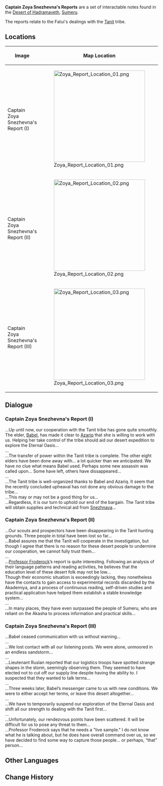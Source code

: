 {{Terminology Infobox
|image        = 
|type         = Notable Interactables
|region       = Sumeru
|subregion    = Great Red Sand
|area         = Desert of Hadramaveth
|subarea      = 
}}
'''Captain Zoya Snezhevna's Reports''' are a set of interactable notes found in the [[Desert of Hadramaveth]], [[Sumeru]].

The reports relate to the Fatui's dealings with the [[Tanit]] tribe.

==Locations==
{| class="article-table" style="text-align: center;"
!Image
!Map Location
!Location Context
|-
|Captain Zoya Snezhevna's Report (I)
|[[File:Zoya_Report_Location_01.png|300x300px]]
|[[File:Zoya_Report_Context_01.png|300x300px]]
|-
|Captain Zoya Snezhevna's Report (II)
|[[File:Zoya_Report_Location_02.png|300x300px]]
|[[File:Zoya_Report_Context_02.png|300x300px]]
|-
|Captain Zoya Snezhevna's Report (III)
|[[File:Zoya_Report_Location_03.png|300x300px]]
|[[File:Zoya_Report_Context_03.png|300x300px]]
|}

==Dialogue==
===Captain Zoya Snezhevna's Report (I)===
...Up until now, our cooperation with the Tanit tribe has gone quite smoothly. The elder, [[Babel]], has made it clear to [[Azariq]] that she is willing to work with us. Helping her take control of the tribe should aid our desert expedition to explore the Eternal Oasis...<br />
...<br />
...The transfer of power within the Tanit tribe is complete. The other eight elders have been done away with... a lot quicker than we anticipated. We have no clue what means Babel used. Perhaps some new assassin was called upon... Some have left, others have dissappeared...<br />
...<br />
...The Tanit tribe is well-organized thanks to Babel and Azariq. It seem that the recently concluded upheaval has not done any obvious damage to the tribe...<br />
...This may or may not be a good thing for us...<br />
...Regardless, it is our turn to uphold our end of the bargain. The Tanit tribe will obtain supplies and technical aid from [[Snezhnaya]]...

===Captain Zoya Snezhevna's Report (II) ===
...Our scouts and prospectors have been disappearing in the Tanit hunting grounds. Three people in total have been lost so far...<br />
...Babel assures me that the Tanit will cooperate in the investigation, but though I agree that there is no reason for these desert people to undermine our cooperation, we cannot fully trust them...<br />
...<br />
...[[Froderock Fronkonsteen|Professor Froderock]]’s report is quite interesting. Following an analysis of their language patterns and reading activities, he believes that the education level of these desert folk may not be low...<br />
Though their economic situation is exceedingly lacking, they nonetheless have the contacts to gain access to experimental records discarded by the Akademiya, and a process of continuous reading, self-driven studies and practical application have helped them establish a stable knowledge system...<br />
...<br />
...In many places, they have even surpassed the people of Sumeru, who are reliant on the Akasha to process information and practical skills...

===Captain Zoya Snezhevna's Report (III)===
...Babel ceased communication with us without warning...<br />
...<br />
...We lost contact with all our listening posts. We were alone, unmoored in an endless sandstorm...<br />
...<br />
...Lieutenant Ruslan reported that our logistics troops have spotted strange shapes in the storm, seemingly observing them. They seemed to have elected not to cut off our supply line despite having the ability to. I suspected that they wanted to talk terms...<br />
...<br />
...Three weeks later, Babel’s messenger came to us with new conditions. We were to either accept her terms, or leave this desert altogether...<br />
...<br />
...We have to temporarily suspend our exploration of the Eternal Oasis and shift all our strength to dealing with the Tanit first...<br />
...<br />
...Unfortunately, our rendezvous points have been scattered. It will be difficult for us to pose any threat to them...<br />
...Professor Froderock says that he needs a "live sample." I do not know what he is talking about, but he does have overall command over us, so we have decided to find some way to capture those people... or perhaps, “that” person...

==Other Languages==
{{Other Languages
|en      = Captain Zoya Snezhevna's Report
|zhs     = 佐娅・雪奈茨芙娜大尉的行动报告
|zhs_rm  = Zuǒyà Xuěnàicífúnà Dàwèi de Xíngdòng Bàogào
|zht     = 佐婭・雪奈茨芙娜大尉的行動報告
|zht_rm  = Zuǒyà Xuěnàicífúnà Dàwèi de Xíngdòng Bàogào
|zh_tl   = 
|ja      = ゾーヤ・シュナイツェフナ大尉の行動報告
|ja_rm   = Zooya Shunaitsefuna Taii no Koudou Houkoku
|ja_tl   = Captain Zoya Snezhevna's Conduct Report
|ko      = 조야・슈나이제브나 대위의 작전 보고서
|ko_rm   = Joya Syunaijebeuna Daewi-ui Jakjeon Bogoseo
|ko_tl   = Captain Zoya Snezhevna's Operation Reports
|es      = Informe de operación de la capitana Zoya Snezhevna
|es_tl   = Captain Zoya Snezhevna's Operation Report
|fr      = Rapport du capitaine Zoya Snezhevna
|fr_tl   = Captain Zoya Snezhevna's Report
|ru      = Доклад капитана Зои Снежневны
|ru_tl   = Captain Zoya Snezhnevna's<!--Do not change spelling.--> Report
|th      = รายงานปฏิบัติการของกัปตัน Zoya Snezhevna
|th_rm   = 
|th_tl   = 
|vi      = Báo Cáo Của Đại Úy Zoya Snezhevna
|vi_tl   = 
|de      = Operationsbericht von Frau Hauptmann Zoya Snezhevna
|de_tl   = 
|id      = Laporan Kapten Zoya Snezhevna
|id_tl   = Captain Zoya Snezhevna's Reports
|pt      = Relatório da Capitã Zoya Snezhevna
|pt_tl   = 
|tr      = Yüzbaşı Zoya Snezhevna'nın Raporu
|tr_tl   = 
|it      = Rapporto della capitana Zoya Snezhevna
|it_tl   = Report of the Captain Zoya Snezhevna
}}

==Change History==
{{Change History|3.4}}
<!--
==References==
{{Reflist}}
-->